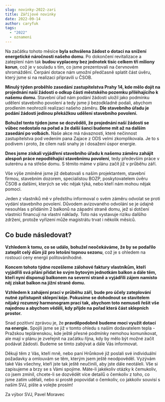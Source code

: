 ```yaml
---
slug: novinky-2022-zari
title: Záříjové novinky
date: 2022-09-14
author: caryfuk
tags:
  - "2022"
  - oznameni
---
```

Na začátku tohoto měsíce **byla schválena žádost o dotaci na snížení energetické náročnosti našeho domu**. Po dokončení revitalizace a zateplení nám tak **budou vyplaceny bez jednotek tisíc celkem tři miliony korun**, což je v souladu s tím, co jsme prezentovali na červnovém shromáždění. Čerpání dotace nám umožní předčasně splatit část úvěru, který jsme si na realizaci připravili u ČSOB.

**Minulý týden proběhlo zasedání zastupitelstva Prahy 14, kde mělo dojít na projednání naší žádosti o odkup části městského pozemku přiléhajícího k našemu domu.** Stavební úřad nám podání žádosti uložil jako podmínku udělení stavebního povolení a tedy jsme ji bezodkladně podali, abychom prodlením neohrozili realizaci našeho záměru. **Dle stavebního úřadu je podání žádosti jedinou překážkou udělení stavebního povolení.**

**Bohužel tento týden jsme se dozvěděli, že projednání naší žádosti se vůbec nedostalo na pořad a že další šanci budeme mít až na dalším zasedání po volbách.** Naše akce má návaznosti, které nečinnost zastupitelstva pod vedením pana Zajace z ODS velmi zkomplikovala. Je to s podivem i proto, že cílem naší snahy je i dosažení úspor energie.

**Dnes jsme získali vyjádření stavebního úřadu k našemu záměru zahájit alespoň práce nepodléhající stavebnímu povolení**, tedy především práce v suterénu a na střeše domu. S těmito máme v plánu začít již v průběhu září.

Vše výše zmíněné jsme již debatovali s naším projektantem, stavební firmou, stavebním dozorem, specialistou BOZP, poskytovatelem úvěru ČSOB a dalšími, kterých se věc nějak týká, nebo kteří nám mohou nějak pomoci.

Jeden z vlastníků mě v předstihu informoval o svém záměru odvolat se proti vydání stavebního povolení. Důvodem avizovaného odvolání se je údajně nesouhlas s přidáním 2 balkonů na západní straně domu, jež si dotčení vlastníci financují na vlastní náklady. Toto nás vystavuje riziku dalšího zdržení, protože vyřízení může magistrátu trvat i několik měsíců.

## Co bude následovat?

**Vzhledem k tomu, co se událo, bohužel neočekáváme, že by se podařilo zateplit celý dům již pro letošní topnou sezonu**, což je s ohledem na rostoucí ceny energií politováníhodné.

**Koncem tohoto týdne rozešleme zálohové faktury vlastníkům, kteří vyjádřili svá přání přidat ke svým bytovým jednotkám balkon a dále těm, kteří nyní disponují balkonem na severní straně a vyjádřili zájem namísto něj získat balkon na jižní straně domu.**

**Vzhledem k zahájení prací v průběhu září, bude pro účely zateplování nutné zpřístupnit sklepní kóje. Pokusíme se dohodnout se stavitelem nějaký rozumný harmonogram prací tak, abychom toto nemuseli řešit vše najednou a abychom věděli, kdy přijde na pořad která část sklepních prostor.**

Snad pozitivní zprávou je, že **pravděpodobně budeme moci využít dotací na energie.** Spojili jsme se již v tomto ohledu s naším dodavatelem tepla - Pražskou teplárenskou, kde ještě přesné podmínky nemohou komunikovat, ale mají v plánu je zveřejnit na začátku října, kdy by mělo být možné začít podávat žádosti. Budeme se tímto zabývat a dále Vás informovat.

Děkuji těm z Vás, kteří mně, nebo paní Hrůnkové již poslali své individuální požadavky a omlouvám se těm, kterým jsem ještě neodpověděl. Vyzývám také Vás všechny, kteří jste tak ještě neučinili, aby jste dále neotáleli. Vše si zapisujeme a brzy se s Vámi spojíme. Máte-li jakékoliv otázky k čemukoliv, co jsem zmínil, chcete-li se dozvědět více detailů o čemkoliv z toho, co jsme zatím udělali, nebo si prostě popovídat o čemkoliv, co jakkoliv souvisí s naším SVJ, pište a volejte prosím!

Za výbor SVJ,
Pavel Moravec
